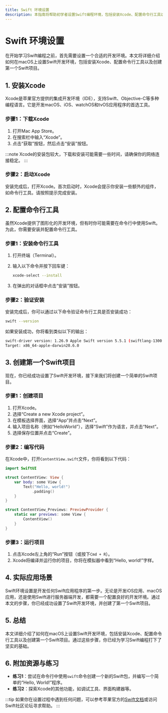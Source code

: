 ```yaml
---
title: Swift 环境设置
description: 本指南将帮助初学者设置Swift编程环境，包括安装Xcode、配置命令行工具以及创建第一个Swift项目。
---
```


# Swift 环境设置

在开始学习Swift编程之前，首先需要设置一个合适的开发环境。本文将详细介绍如何在macOS上设置Swift开发环境，包括安装Xcode、配置命令行工具以及创建第一个Swift项目。

## 1. 安装Xcode

Xcode是苹果官方提供的集成开发环境（IDE），支持Swift、Objective-C等多种编程语言。它是开发macOS、iOS、watchOS和tvOS应用程序的首选工具。

### 步骤1：下载Xcode

1. 打开Mac App Store。
2. 在搜索栏中输入“Xcode”。
3. 点击“获取”按钮，然后点击“安装”按钮。

:::note
Xcode的安装包较大，下载和安装可能需要一些时间，请确保你的网络连接稳定。
:::

### 步骤2：启动Xcode

安装完成后，打开Xcode。首次启动时，Xcode会提示你安装一些额外的组件，如命令行工具。请按照提示完成安装。

## 2. 配置命令行工具

虽然Xcode提供了图形化的开发环境，但有时你可能需要在命令行中使用Swift。为此，你需要安装并配置命令行工具。

### 步骤1：安装命令行工具

1. 打开终端（Terminal）。
2. 输入以下命令并按下回车键：

   ```bash
   xcode-select --install
   ```

3. 在弹出的对话框中点击“安装”按钮。

### 步骤2：验证安装

安装完成后，你可以通过以下命令验证命令行工具是否安装成功：

```bash
swift --version
```

如果安装成功，你将看到类似以下的输出：

```bash
swift-driver version: 1.26.9 Apple Swift version 5.5.1 (swiftlang-1300.0.31.4 clang-1300.0.29.6)
Target: x86_64-apple-darwin20.6.0
```

## 3. 创建第一个Swift项目

现在，你已经成功设置了Swift开发环境，接下来我们将创建一个简单的Swift项目。

### 步骤1：创建项目

1. 打开Xcode。
2. 选择“Create a new Xcode project”。
3. 在模板选择界面，选择“App”并点击“Next”。
4. 输入项目名称（例如“HelloWorld”），选择“Swift”作为语言，并点击“Next”。
5. 选择保存位置并点击“Create”。

### 步骤2：编写代码

在Xcode中，打开`ContentView.swift`文件，你将看到以下代码：

```swift
import SwiftUI

struct ContentView: View {
    var body: some View {
        Text("Hello, world!")
            .padding()
    }
}

struct ContentView_Previews: PreviewProvider {
    static var previews: some View {
        ContentView()
    }
}
```

### 步骤3：运行项目

1. 点击Xcode左上角的“Run”按钮（或按下`Cmd + R`）。
2. Xcode将编译并运行你的项目，你将在模拟器中看到“Hello, world!”字样。

## 4. 实际应用场景

Swift环境设置是开发任何Swift应用程序的第一步。无论是开发iOS应用、macOS应用，还是使用Swift进行服务器端开发，都需要一个配置良好的开发环境。通过本文的步骤，你已经成功设置了Swift开发环境，并创建了第一个Swift项目。

## 5. 总结

本文详细介绍了如何在macOS上设置Swift开发环境，包括安装Xcode、配置命令行工具以及创建第一个Swift项目。通过这些步骤，你已经为学习Swift编程打下了坚实的基础。

## 6. 附加资源与练习

- **练习1**：尝试在命令行中使用`swift`命令创建一个新的Swift包，并编写一个简单的“Hello, World!”程序。
- **练习2**：探索Xcode的其他功能，如调试工具、界面构建器等。

:::tip
如果你在设置过程中遇到任何问题，可以参考苹果官方的[Swift文档](https://developer.apple.com/swift/)或访问Swift社区论坛寻求帮助。
:::